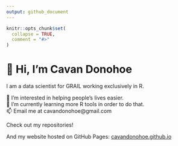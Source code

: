```yaml
---
output: github_document
---
```


<!-- README.md is generated from README.Rmd. Please edit that file -->

```r
knitr::opts_chunk$set(
  collapse = TRUE,
  comment = "#>"
)
```

# 👋 Hi, I’m Cavan Donohoe

I am a data scientist for GRAIL working exclusively in R.

👀 I’m interested in helping people's lives easier.  
🌱 I’m currently learning more R tools in order to do that.  
📫 Email me at cavandonohoe@gmail.com

Check out my repositories!

And my website hosted on GitHub Pages: [cavandonohoe.github.io](https://cavandonohoe.github.io/)


